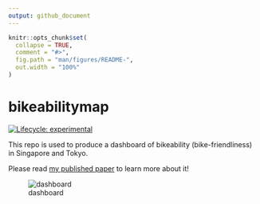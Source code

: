 ```yaml
---
output: github_document
---
```


<!-- README.md is generated from README.Rmd. Please edit that file -->

```r
knitr::opts_chunk$set(
  collapse = TRUE,
  comment = "#>",
  fig.path = "man/figures/README-",
  out.width = "100%"
)
```

# bikeabilitymap

<!-- badges: start -->
[![Lifecycle: experimental](https://img.shields.io/badge/lifecycle-experimental-orange.svg)](https://lifecycle.r-lib.org/articles/stages.html#experimental)
<!-- badges: end -->

This repo is used to produce a dashboard of bikeability (bike-friendliness) in Singapore and Tokyo.

Please read [my published paper](https://www.researchgate.net/publication/354710278_Assessing_bikeability_with_street_view_imagery_and_computer_vision) to learn more about it!

![dashboard](inst/app/www/screen_shot.png "screen_shot")
